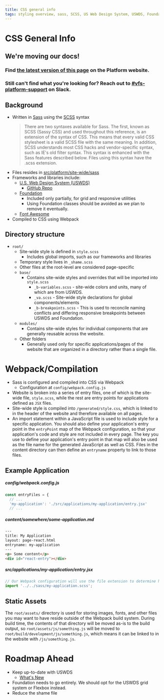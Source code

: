```yaml
---
title: CSS general info
tags: styling overview, sass, SCSS, US Web Design System, USWDS, Foundation, Font Awesome
---
```


# CSS General Info

<div class="deprecation-message">
    <h2>We're moving our docs!</h2>
    <h3>Find <a href="https://depo-platform-documentation.scrollhelp.site/developer-docs/Styling.1851392375.html">the latest version of this page</a> on the Platform website.</h3>
    <h3>Still can't find what you're looking for? Reach out to <a href="https://dsva.slack.com/archives/CBU0KDSB1">#vfs-platform-support</a> on Slack.</h3>
</div>

## Background
- Written in [Sass](http://sass-lang.com/) using the [SCSS](http://sass-lang.com/documentation/file.SASS_REFERENCE.html) syntax
    > There are two syntaxes available for Sass. The first, known as SCSS (Sassy CSS) and used throughout this reference, is an extension of the syntax of CSS. This means that every valid CSS stylesheet is a valid SCSS file with the same meaning. In addition, SCSS understands most CSS hacks and vendor-specific syntax, such as IE's old filter syntax. This syntax is enhanced with the Sass features described below. Files using this syntax have the .scss extension.
- Files resides in [src/platform/site-wide/sass](https://github.com/department-of-veterans-affairs/vets-website/tree/main/src/platform/site-wide/sass)
- Frameworks and libraries include:
  - [U.S. Web Design System (USWDS)](https://designsystem.digital.gov/)
    - [GitHub Repo](https://github.com/uswds/uswds)
  - [Foundation](https://foundation.zurb.com/sites/docs/v/5.5.3/)
    - Included only partially, for grid and responsive utilities
    - Using Foundation classes should be avoided as we plan to remove it eventually.
  - [Font Awesome](http://fontawesome.io/)
- Compiled to CSS using Webpack


## Directory structure
- `root/`
  - Site-wide style is defined in `style.scss`
    - Includes global imports, such as our frameworks and libraries
  - Temporary style lives in `_shame.scss`
  - Other files at the root-level are considered page-specific
  - `base/`
    - Contains site-wide styles and overrides that will be imported into `style.scss`
      - `_b-variables.scss` - site-wide colors and units, many of which are from USWDS.
      - `_va.scss` - Site-wide style declarations for global components/elements
      - `_b-breakpoints.scss` - This is used to reconcile naming conflicts and differing responsive breakpoints between USWDS and Foundation.
  - `modules/`
    - Contains site-wide styles for individual components that are generally reusable across the website.
  - Other folders
    - Generally used only for specific applications/pages of the website that are organized in a directory rather than a single file.

# Webpack/Compilation
- Sass is configured and compiled into CSS via Webpack
  - Configuration at `config/webpack.config.js`
- Website is broken into a series of entry files, one of which is the site-wide file, `style.scss`, while the rest are entry points for applications defined as `JSX` files.
- Site-wide style is compiled into `/generated/style.css`, which is linked to in the header of the website and therefore available on all pages.
- An import statement within a JavaScript file is used to include style for a specific application. You should also define your application's entry point in the `entryPoint` map of the Webpack configuration, so that your application's code and style are not included in every page. The key you use to define your application's entry point in that map will also be used as the file name for the generated JavaScript as well as CSS. Files in the content directory can then define an `entryname` property to link to those files.

## Example Application

##### config/webpack.config.js
```js
const entryFiles = {
  // ...
  'my-application': './src/applications/my-application/entry.jsx'
  // ...
```

##### content/somewhere/some-application.md
```html
---
title: My Application
layout: page-react.html
entryname: my-application
---
<p> Some content</p>
<div id="react-entry"></div>
```

##### src/applications/my-application/entry.jsx
```js
// Our Webpack configuration will use the file extension to determine how to handle that import, which in our case is to compile it into a CSS file.
import '../../sass/my-application.scss';
```

## Static Assets
The `root/assets/` directory is used for storing images, fonts, and other files you may want to have reside outside of the Webpack build system. During build time, the contents of that directory will be moved as-is to the build output, so `root/assets/js/something.js` will be moved to `root/build/development/js/something.js`, which means it can be linked to in the website with `/js/something.js`.

# Roadmap Ahead
- Keep up-to-date with USWDS
  - [What's New](https://designsystem.digital.gov/whats-new/)
- Foundation needs to go entirely. We should opt for the USWDS grid system or Flexbox instead.
- Reduce the shame file
